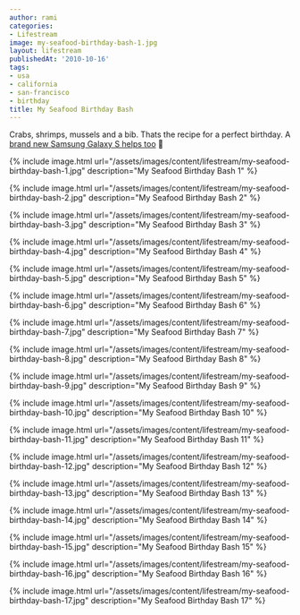```yaml
---
author: rami
categories:
- Lifestream
image: my-seafood-birthday-bash-1.jpg
layout: lifestream
publishedAt: '2010-10-16'
tags:
- usa
- california
- san-francisco
- birthday
title: My Seafood Birthday Bash
---
```


Crabs, shrimps, mussels and a bib. Thats the recipe for a perfect birthday. A [brand new Samsung Galaxy S helps too](/lifestream/got-the-best-birthday-present-a-g33k-could-ask-for-a-samsung-galaxy-s/) 🙂


{% include image.html url="/assets/images/content/lifestream/my-seafood-birthday-bash-1.jpg" description="My Seafood Birthday Bash 1" %}

{% include image.html url="/assets/images/content/lifestream/my-seafood-birthday-bash-2.jpg" description="My Seafood Birthday Bash 2" %}

{% include image.html url="/assets/images/content/lifestream/my-seafood-birthday-bash-3.jpg" description="My Seafood Birthday Bash 3" %}

{% include image.html url="/assets/images/content/lifestream/my-seafood-birthday-bash-4.jpg" description="My Seafood Birthday Bash 4" %}

{% include image.html url="/assets/images/content/lifestream/my-seafood-birthday-bash-5.jpg" description="My Seafood Birthday Bash 5" %}

{% include image.html url="/assets/images/content/lifestream/my-seafood-birthday-bash-6.jpg" description="My Seafood Birthday Bash 6" %}

{% include image.html url="/assets/images/content/lifestream/my-seafood-birthday-bash-7.jpg" description="My Seafood Birthday Bash 7" %}

{% include image.html url="/assets/images/content/lifestream/my-seafood-birthday-bash-8.jpg" description="My Seafood Birthday Bash 8" %}

{% include image.html url="/assets/images/content/lifestream/my-seafood-birthday-bash-9.jpg" description="My Seafood Birthday Bash 9" %}

{% include image.html url="/assets/images/content/lifestream/my-seafood-birthday-bash-10.jpg" description="My Seafood Birthday Bash 10" %}

{% include image.html url="/assets/images/content/lifestream/my-seafood-birthday-bash-11.jpg" description="My Seafood Birthday Bash 11" %}

{% include image.html url="/assets/images/content/lifestream/my-seafood-birthday-bash-12.jpg" description="My Seafood Birthday Bash 12" %}

{% include image.html url="/assets/images/content/lifestream/my-seafood-birthday-bash-13.jpg" description="My Seafood Birthday Bash 13" %}

{% include image.html url="/assets/images/content/lifestream/my-seafood-birthday-bash-14.jpg" description="My Seafood Birthday Bash 14" %}

{% include image.html url="/assets/images/content/lifestream/my-seafood-birthday-bash-15.jpg" description="My Seafood Birthday Bash 15" %}

{% include image.html url="/assets/images/content/lifestream/my-seafood-birthday-bash-16.jpg" description="My Seafood Birthday Bash 16" %}

{% include image.html url="/assets/images/content/lifestream/my-seafood-birthday-bash-17.jpg" description="My Seafood Birthday Bash 17" %}